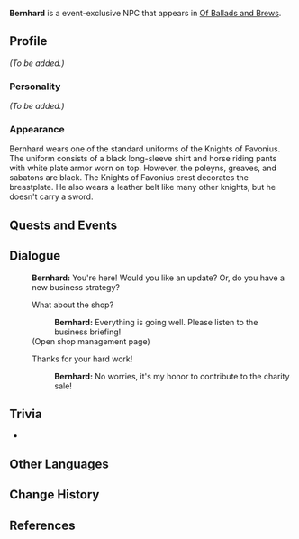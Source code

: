 {{Meta
|missing_NPC_profile  = yes
}}
{{Character Infobox
|type             = Event NPC
|image            = NPC Bernhard.png
|region           = Mondstadt
|affiliation      = Knights of Favonius
|title            = Knight of Favonius
|voiceEN          = [[imdb:nm8413781|Christian La Monte]]<ref>Twitter: [https://twitter.com/WritingMadness/status/1576975407328284673 EN VA Self Announcement]</ref>
|voiceJP          = {{w|ja:山口正秀|Yamaguchi Masahide ({{ja|山口正秀}})}}<ref>Twitter: [https://twitter.com/murosan_/status/1310578033770729477 JP VA's Bio]</ref>
}}
'''Bernhard''' is a event-exclusive NPC that appears in [[Of Ballads and Brews]].
<!--
==Location==
{{subst:#tag:gallery|
NPC Location {{subst:PAGENAME}}.png{{subst:!}}{{subst:PAGENAME}}'s location
NPC Location {{subst:PAGENAME}} Context.png{{subst:!}}Additional context
|captionalign=center
}}
-->
==Profile==
<!-- Detailed story/lore information goes here. -->
''(To be added.)''

===Personality===
''(To be added.)''

===Appearance===
<!-- Keep appearance section short and concise. Limit to 2 paragraphs with 3-4 sentences each. -->
Bernhard wears one of the standard uniforms of the Knights of Favonius. The uniform consists of a black long-sleeve shirt and horse riding pants with white plate armor worn on top. However, the poleyns, greaves, and sabatons are black. The Knights of Favonius crest decorates the breastplate. He also wears a leather belt like many other knights, but he doesn't carry a sword.

==Quests and Events==
{{Quests and Events}}
<!--
==Idle Quotes==
{{Dialogue start}}
: {{DIcon|Idle}} {{Tx}}
:: {{A|VO {{subst:PAGENAME}} 01.ogg}} "{{Tx}}"
{{Dialogue end}}

-->
==Dialogue==
{{Dialogue start}}
:'''Bernhard:''' You're here! Would you like an update? Or, do you have a new business strategy?
:{{DIcon}} What about the shop?
::'''Bernhard:''' Everything is going well. Please listen to the business briefing!
:;(Open shop management page)
:{{DIcon}} Thanks for your hard work!
::'''Bernhard:''' No worries, it's my honor to contribute to the charity sale!
{{Dialogue end}}
<!--
==Event Dialogue==
===Event Name===
{{Dialogue start}}

{{Dialogue end}}
-->
==Trivia==
* {{Character Furnishing Mentions}}

==Other Languages==
{{Other Languages
|default_hidden = 1
|en      = Bernhard
|zhs     = 伯恩哈德
|zhs_rm  = Bó'ēnhādé
|zht     = 伯恩哈德
|zht_rm  = Bó'ēnhādé
|ja      = ベルンハルト
|ja_rm   = Berunharuto
|ko      = 베른하르트
|ko_rm   = Bereunhareuteu
|es      = Bernhard
|fr      = Bernhard
|ru      = Бернхард
|th      = Bernhard
|vi      = Bernhard
|de      = Bernhard
|id      = Bernhard
|pt      = Bernhard
}}

==Change History==
{{Change History|3.1}}

==References==
{{Reflist}}